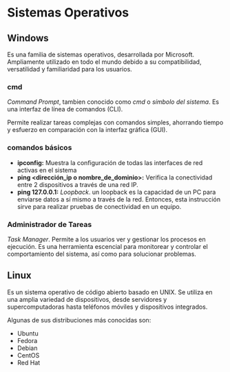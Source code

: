 # Sistemas Operativos

## Windows
Es una familia de sistemas operativos, desarrollada por Microsoft. Ampliamente utilizado en todo el mundo debido a su compatibilidad, versatilidad y familiaridad para los usuarios. 

### cmd
*Command Prompt*, tambien conocido como *cmd* o *símbolo del sistema*. Es una interfaz de línea de comandos (CLI).

Permite realizar tareas complejas con comandos simples, ahorrando tiempo y esfuerzo en comparación con la interfaz gráfica (GUI).

<SmartFigure
	id="command-promt"
	src="/inacap/ti3v13/images/fig06.png"
	alt="command prompt"
	caption="Command Prompt"
	size="medium"
/>

### comandos básicos
- **ipconfig:** Muestra la configuración de todas las interfaces de red activas en el sistema
- **ping \<dirección_ip o nombre_de_dominio\>:** Verifica la conectividad entre 2 dispositivos a través de una red IP.
- **ping 127.0.0.1:** *Loopback*. un loopback es la capacidad de un PC para enviarse datos a sí mismo a través de la red. Entonces, esta instrucción sirve para realizar pruebas de conectividad en un equipo.

### Administrador de Tareas
*Task Manager*. Permite a los usuarios ver y gestionar los procesos en ejecución. Es una herramienta escencial para monitorear y controlar el comportamiento del sistema, así como para solucionar problemas.

<SmartFigure
	id="task-manager"
	src="/inacap/ti3v13/images/fig07.png"
	alt="Task Manager"
	caption="Task Manager"
	size="medium"
/>

## Linux

Es un sistema operativo de código abierto basado en UNIX. Se utiliza en una amplia variedad de dispositivos, desde servidores y supercomputadoras hasta teléfonos móviles y dispositivos integrados.

Algunas de sus distribuciones más conocidas son:

- Ubuntu
- Fedora
- Debian
- CentOS
- Red Hat